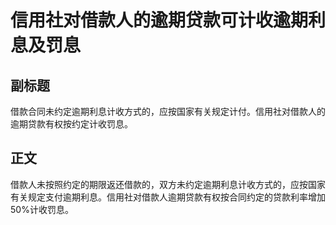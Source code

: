 # 信用社对借款人的逾期贷款可计收逾期利息及罚息
## 副标题
借款合同未约定逾期利息计收方式的，应按国家有关规定计付。信用社对借款人的逾期贷款有权按约定计收罚息。
## 正文
借款人未按照约定的期限返还借款的，双方未约定逾期利息计收方式的，应按国家有关规定支付逾期利息。信用社对借款人逾期贷款有权按合同约定的贷款利率增加50%计收罚息。